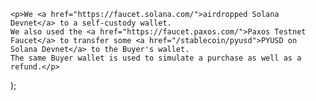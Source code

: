   <Accordion title="Example: Buyer's Wallet" id="buyer-wallet">

    <p>We <a href="https://faucet.solana.com/">airdropped Solana Devnet</a> to a self-custody wallet.
    We also used the <a href="https://faucet.paxos.com/">Paxos Testnet Faucet</a> to transfer some <a href="/stablecoin/pyusd">PYUSD on Solana Devnet</a> to the Buyer's wallet.
    The same Buyer wallet is used to simulate a purchase as well as a refund.</p>

  </Accordion>
);

